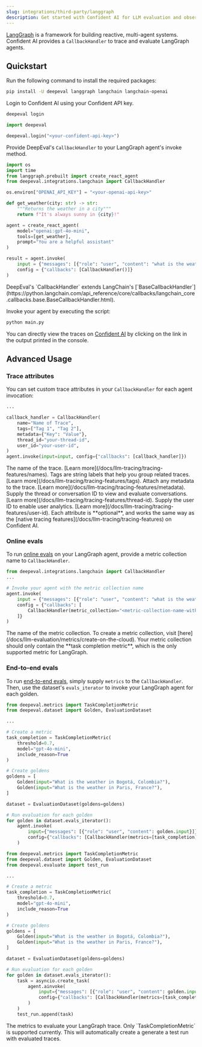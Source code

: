 ```yaml
---
slug: integrations/third-party/langgraph
description: Get started with Confident AI for LLM evaluation and observability
---
```


[LangGraph](https://www.langchain.com/langgraph) is a framework for building reactive, multi-agent systems. Confident AI provides a `CallbackHandler` to trace and evaluate LangGraph agents.

## Quickstart

<Steps>

<Step title="Install Dependencies">

Run the following command to install the required packages:

```bash
pip install -U deepeval langgraph langchain langchain-openai
```

</Step>

<Step title="Setup Confident AI Key">

Login to Confident AI using your Confident API key.

<CodeBlocks>

<CodeBlock language="bash">

```bash
deepeval login
```

</CodeBlock>

<CodeBlock language="python">

```python
import deepeval

deepeval.login("<your-confident-api-key>")

```

</CodeBlock>

</CodeBlocks>

</Step>

<Step title="Configure LangGraph">

Provide DeepEval's `CallbackHandler` to your LangGraph agent's invoke method.

```python main.py {4, 20}
import os
import time
from langgraph.prebuilt import create_react_agent
from deepeval.integrations.langchain import CallbackHandler

os.environ["OPENAI_API_KEY"] = "<your-openai-api-key>"

def get_weather(city: str) -> str:
    """Returns the weather in a city"""
    return f"It's always sunny in {city}!"

agent = create_react_agent(
    model="openai:gpt-4o-mini",
    tools=[get_weather],
    prompt="You are a helpful assistant"
)

result = agent.invoke(
    input = {"messages": [{"role": "user", "content": "what is the weather in sf"}]},
    config = {"callbacks": [CallbackHandler()]}
)
```

<Note>
  DeepEval's `CallbackHandler` extends LangChain's [`BaseCallbackHandler`](https://python.langchain.com/api_reference/core/callbacks/langchain_core.callbacks.base.BaseCallbackHandler.html).
</Note>
</Step>

<Step title="Run LangGraph">

Invoke your agent by executing the script:

```bash
python main.py
```

You can directly view the traces on [Confident AI](https://app.confident.ai) by clicking on the link in the output printed in the console.

</Step>

</Steps>

## Advanced Usage

### Trace attributes

You can set custom trace attributes in your `CallbackHandler` for each agent invocation:

```python main.py
...

callback_handler = CallbackHandler(
    name="Name of Trace",
    tags=["Tag 1", "Tag 2"],
    metadata={"Key": "Value"},
    thread_id="your-thread-id",
    user_id="your-user-id",
)
agent.invoke(input=input, config={"callbacks": [callback_handler]})
```

<ParamField path="name" type="str" required={false}>
  The name of the trace. [Learn more](/docs/llm-tracing/tracing-features/names).
</ParamField>

<ParamField path="tags" type="List[str]" required={false}>
  Tags are string labels that help you group related traces. [Learn
  more](/docs/llm-tracing/tracing-features/tags).
</ParamField>

<ParamField path="metadata" type="Dict" required={false}>
  Attach any metadata to the trace. [Learn
  more](/docs/llm-tracing/tracing-features/metadata).
</ParamField>

<ParamField path="thread_id" type="str" required={false}>
  Supply the thread or conversation ID to view and evaluate conversations.
  [Learn more](/docs/llm-tracing/tracing-features/thread-id).
</ParamField>

<ParamField path="user_id" type="str" required={false}>
  Supply the user ID to enable user analytics. [Learn
  more](/docs/llm-tracing/tracing-features/user-id).
</ParamField>

<Info>
  Each attribute is **optional**, and works the same way as the [native tracing
  features](/docs/llm-tracing/tracing-features) on Confident AI.
</Info>

### Online evals

To run [online evals](https://documentation.confident-ai.com/docs/llm-tracing/evaluations) on your LangGraph agent, provide a metric collection name to `CallbackHandler`.

```python main.py {8}
from deepeval.integrations.langchain import CallbackHandler
...

# Invoke your agent with the metric collection name
agent.invoke(
    input = {"messages": [{"role": "user", "content": "what is the weather in sf"}]},
    config = {"callbacks": [
        CallbackHandler(metric_collection="<metric-collection-name-with-task-completion>")
    ]}
)
```

<ParamField path="metric_collection" type="str" required={true}>
  The name of the metric collection. To create a metric collection, visit
  [here](/docs/llm-evaluation/metrics/create-on-the-cloud).
</ParamField>

<Warning>
  Your metric collection should only contain the **task completion metric**,
  which is the only supported metric for LangGraph.
</Warning>

### End-to-end evals

To run [end-to-end evals](/docs/llm-evaluation/end-to-end-evals), simply supply `metrics` to the `CallbackHandler`. Then, use the dataset's `evals_iterator` to invoke your LangGraph agent for each golden.

<Tabs>
<Tab title="Synchronous">

```python main.py {2, 19, 22}
from deepeval.metrics import TaskCompletionMetric
from deepeval.dataset import Golden, EvaluationDataset

...

# Create a metric
task_completion = TaskCompletionMetric(
    threshold=0.7,
    model="gpt-4o-mini",
    include_reason=True
)

# Create goldens
goldens = [
    Golden(input="What is the weather in Bogotá, Colombia?"),
    Golden(input="What is the weather in Paris, France?"),
]

dataset = EvaluationDataset(goldens=goldens)

# Run evaluation for each golden
for golden in dataset.evals_iterator():
    agent.invoke(
        input={"messages": [{"role": "user", "content": golden.input}]},
        config={"callbacks": [CallbackHandler(metrics=[task_completion])]}
    )
```

</Tab>
<Tab title="Asynchronous">

```python main.py {2, 20, 27}
from deepeval.metrics import TaskCompletionMetric
from deepeval.dataset import Golden, EvaluationDataset
from deepeval.evaluate import test_run

...

# Create a metric
task_completion = TaskCompletionMetric(
    threshold=0.7,
    model="gpt-4o-mini",
    include_reason=True
)

# Create goldens
goldens = [
    Golden(input="What is the weather in Bogotá, Colombia?"),
    Golden(input="What is the weather in Paris, France?"),
]

dataset = EvaluationDataset(goldens=goldens)

# Run evaluation for each golden
for golden in dataset.evals_iterator():
    task = asyncio.create_task(
        agent.ainvoke(
            input={"messages": [{"role": "user", "content": golden.input}]},
            config={"callbacks": [CallbackHandler(metrics=[task_completion])]}
        )
    )
    test_run.append(task)

```

</Tab>
</Tabs>

<ParamField path="metrics" type="List[BaseMetric]" required={false}>
  The metrics to evaluate your LangGraph trace. Only `TaskCompletionMetric` is
  supported currently.
</ParamField>

<Note>
This will automatically create a generate a test run with evaluated traces.

</Note>

```

```
